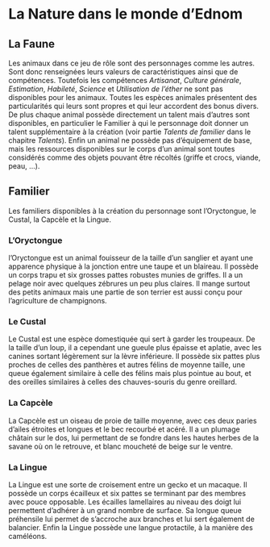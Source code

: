 # La Nature dans le monde d'Ednom

## La Faune

Les animaux dans ce jeu de rôle sont des personnages comme les autres. Sont donc renseignées leurs valeurs de caractéristiques ainsi que de compétences. Toutefois les compétences *Artisanat*, *Culture générale*, *Estimation*, *Habileté*, *Science* et *Utilisation de l'éther* ne sont pas disponibles pour les animaux. Toutes les espèces animales présentent des particularités qui leurs sont propres et qui leur accordent des bonus divers. De plus chaque animal possède directement un talent mais d'autres sont disponibles, en particulier le Familier à qui le personnage doit donner un talent supplémentaire à la création (voir partie *Talents de familier* dans le chapitre *Talents*). Enfin un animal ne possède pas d'équipement de base, mais les ressources disponibles sur le corps d'un animal sont toutes considérés comme des objets pouvant être récoltés (griffe et crocs, viande, peau, ...).

## Familier

Les familiers disponibles à la création du personnage sont l'Oryctongue, le Custal, la Capcèle et la Lingue.

### L'Oryctongue

l'Oryctongue est un animal fouisseur de la taille d'un sanglier et ayant une apparence physique à la jonction entre une taupe et un blaireau. Il possède un corps trapu et six grosses pattes robustes munies de griffes. Il a un pelage noir avec quelques zébrures un peu plus claires. Il mange surtout des petits animaux mais une partie de son terrier est aussi conçu pour l'agriculture de champignons. 

### Le Custal

Le Custal est une espèce domestiquée qui sert à garder les troupeaux. De la taille d'un loup, il a cependant une gueule plus épaisse et aplatie, avec les canines sortant légèrement sur la lèvre inférieure. Il possède six pattes plus proches de celles des panthères et autres félins de moyenne taille, une queue également similaire à celle des félins mais plus pointue au bout, et des oreilles similaires à celles des chauves-souris  du genre oreillard.

### La Capcèle

La Capcèle est un oiseau de proie de taille moyenne, avec ces deux paries d'ailes étroites et longues et le bec recourbé et acéré. Il a un plumage châtain sur le dos, lui permettant de se fondre dans les hautes herbes de la savane où on le retrouve, et blanc moucheté de beige sur le ventre. 

### La Lingue

La Lingue est une sorte de croisement entre un gecko et un macaque. Il possède un corps écailleux et six pattes se terminant par des membres avec pouce opposable. Les écailles lamellaires au niveau des doigt lui permettent d'adhérer à un grand nombre de surface. Sa longue queue préhensile lui permet de s'accroche aux branches et lui sert également de balancier. Enfin la Lingue possède une langue protactile, à la manière des caméléons. 


